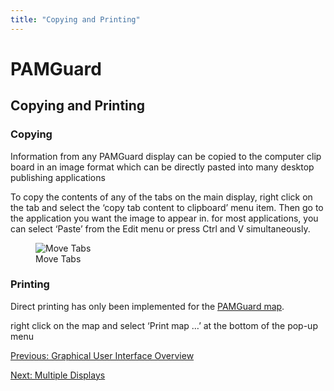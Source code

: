 ```yaml
---
title: "Copying and Printing"
---
```

PAMGuard
========

Copying and Printing
--------------------

  

### Copying

Information from any PAMGuard display can be copied to the computer clip board in an image format which can be directly pasted into many desktop publishing applications

To copy the contents of any of the tabs on the main display, right click on the tab and select the 'copy tab content to clipboard' menu item. Then go to the application you want the image to appear in. for most applications, you can select 'Paste' from the Edit menu or press Ctrl and V simultaneously.

  

![Move Tabs](images/MoveTabs.png)

### Printing

Direct printing has only been implemented for the [PAMGuard map](../../../mapping/mapHelp/docs/overview.html).

right click on the map and select 'Print map ...' at the bottom of the pop-up menu

  
  

[Previous: Graphical User Interface Overview](guiOverview.html)

[Next: Multiple Displays](multipleDisplays.html)